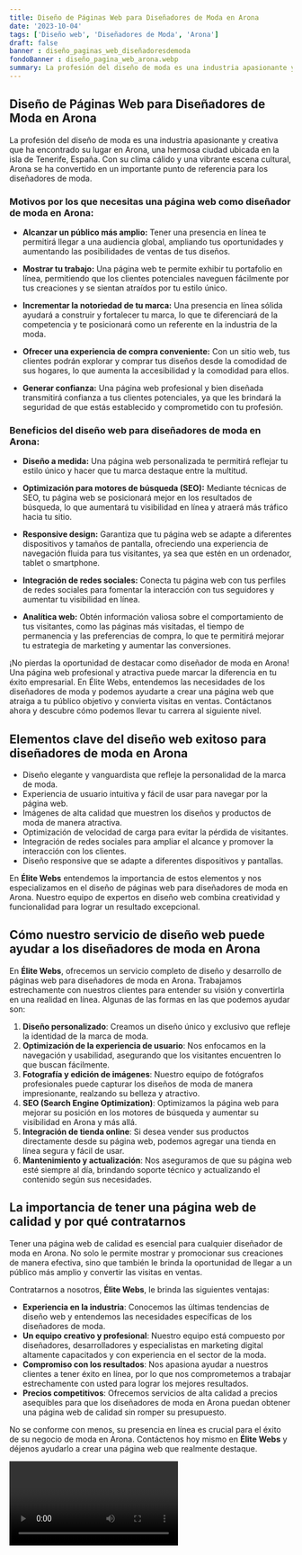 ```yaml
---
title: Diseño de Páginas Web para Diseñadores de Moda en Arona
date: '2023-10-04'
tags: ['Diseño web', 'Diseñadores de Moda', 'Arona']
draft: false
banner : diseño_paginas_web_diseñadoresdemoda
fondoBanner : diseño_pagina_web_arona.webp
summary: La profesión del diseño de moda es una industria apasionante y creativa que ha encontrado su lugar en Arona, una hermosa ciudad ubicada en la isla de Tenerife, España. Con su clima cálido y una vibrante escena cultural, Arona se ha convertido en un importante punto de referencia para los diseñadores de moda.
---
```


## **Diseño de Páginas Web para Diseñadores de Moda en Arona**

La profesión del diseño de moda es una industria apasionante y creativa que ha encontrado su lugar en Arona, una hermosa ciudad ubicada en la isla de Tenerife, España. Con su clima cálido y una vibrante escena cultural, Arona se ha convertido en un importante punto de referencia para los diseñadores de moda.

### **Motivos por los que necesitas una página web como diseñador de moda en Arona:**

- **Alcanzar un público más amplio:** Tener una presencia en línea te permitirá llegar a una audiencia global, ampliando tus oportunidades y aumentando las posibilidades de ventas de tus diseños.

- **Mostrar tu trabajo:** Una página web te permite exhibir tu portafolio en línea, permitiendo que los clientes potenciales naveguen fácilmente por tus creaciones y se sientan atraídos por tu estilo único.

- **Incrementar la notoriedad de tu marca:** Una presencia en línea sólida ayudará a construir y fortalecer tu marca, lo que te diferenciará de la competencia y te posicionará como un referente en la industria de la moda.

- **Ofrecer una experiencia de compra conveniente:** Con un sitio web, tus clientes podrán explorar y comprar tus diseños desde la comodidad de sus hogares, lo que aumenta la accesibilidad y la comodidad para ellos.

- **Generar confianza:** Una página web profesional y bien diseñada transmitirá confianza a tus clientes potenciales, ya que les brindará la seguridad de que estás establecido y comprometido con tu profesión.

### **Beneficios del diseño web para diseñadores de moda en Arona:**

- **Diseño a medida:** Una página web personalizada te permitirá reflejar tu estilo único y hacer que tu marca destaque entre la multitud.

- **Optimización para motores de búsqueda (SEO):** Mediante técnicas de SEO, tu página web se posicionará mejor en los resultados de búsqueda, lo que aumentará tu visibilidad en línea y atraerá más tráfico hacia tu sitio.

- **Responsive design:** Garantiza que tu página web se adapte a diferentes dispositivos y tamaños de pantalla, ofreciendo una experiencia de navegación fluida para tus visitantes, ya sea que estén en un ordenador, tablet o smartphone.

- **Integración de redes sociales:** Conecta tu página web con tus perfiles de redes sociales para fomentar la interacción con tus seguidores y aumentar tu visibilidad en línea.

- **Analítica web:** Obtén información valiosa sobre el comportamiento de tus visitantes, como las páginas más visitadas, el tiempo de permanencia y las preferencias de compra, lo que te permitirá mejorar tu estrategia de marketing y aumentar las conversiones.

¡No pierdas la oportunidad de destacar como diseñador de moda en Arona! Una página web profesional y atractiva puede marcar la diferencia en tu éxito empresarial. En Élite Webs, entendemos las necesidades de los diseñadores de moda y podemos ayudarte a crear una página web que atraiga a tu público objetivo y convierta visitas en ventas. Contáctanos ahora y descubre cómo podemos llevar tu carrera al siguiente nivel.

<GifSeo />

<Cta />

## Elementos clave del diseño web exitoso para diseñadores de moda en Arona

- Diseño elegante y vanguardista que refleje la personalidad de la marca de moda.
- Experiencia de usuario intuitiva y fácil de usar para navegar por la página web.
- Imágenes de alta calidad que muestren los diseños y productos de moda de manera atractiva.
- Optimización de velocidad de carga para evitar la pérdida de visitantes.
- Integración de redes sociales para ampliar el alcance y promover la interacción con los clientes.
- Diseño responsive que se adapte a diferentes dispositivos y pantallas.

En **Élite Webs** entendemos la importancia de estos elementos y nos especializamos en el diseño de páginas web para diseñadores de moda en Arona. Nuestro equipo de expertos en diseño web combina creatividad y funcionalidad para lograr un resultado excepcional.

## Cómo nuestro servicio de diseño web puede ayudar a los diseñadores de moda en Arona

En **Élite Webs**, ofrecemos un servicio completo de diseño y desarrollo de páginas web para diseñadores de moda en Arona. Trabajamos estrechamente con nuestros clientes para entender su visión y convertirla en una realidad en línea. Algunas de las formas en las que podemos ayudar son:

1. **Diseño personalizado**: Creamos un diseño único y exclusivo que refleje la identidad de la marca de moda.
2. **Optimización de la experiencia de usuario**: Nos enfocamos en la navegación y usabilidad, asegurando que los visitantes encuentren lo que buscan fácilmente.
3. **Fotografía y edición de imágenes**: Nuestro equipo de fotógrafos profesionales puede capturar los diseños de moda de manera impresionante, realzando su belleza y atractivo.
4. **SEO (Search Engine Optimization)**: Optimizamos la página web para mejorar su posición en los motores de búsqueda y aumentar su visibilidad en Arona y más allá.
5. **Integración de tienda online**: Si desea vender sus productos directamente desde su página web, podemos agregar una tienda en línea segura y fácil de usar.
6. **Mantenimiento y actualización**: Nos aseguramos de que su página web esté siempre al día, brindando soporte técnico y actualizando el contenido según sus necesidades.

## La importancia de tener una página web de calidad y por qué contratarnos

Tener una página web de calidad es esencial para cualquier diseñador de moda en Arona. No solo le permite mostrar y promocionar sus creaciones de manera efectiva, sino que también le brinda la oportunidad de llegar a un público más amplio y convertir las visitas en ventas.

Contratarnos a nosotros, **Élite Webs**, le brinda las siguientes ventajas:

- **Experiencia en la industria**: Conocemos las últimas tendencias de diseño web y entendemos las necesidades específicas de los diseñadores de moda.
- **Un equipo creativo y profesional**: Nuestro equipo está compuesto por diseñadores, desarrolladores y especialistas en marketing digital altamente capacitados y con experiencia en el sector de la moda.
- **Compromiso con los resultados**: Nos apasiona ayudar a nuestros clientes a tener éxito en línea, por lo que nos comprometemos a trabajar estrechamente con usted para lograr los mejores resultados.
- **Precios competitivos**: Ofrecemos servicios de alta calidad a precios asequibles para que los diseñadores de moda en Arona puedan obtener una página web de calidad sin romper su presupuesto.

No se conforme con menos, su presencia en línea es crucial para el éxito de su negocio de moda en Arona. Contáctenos hoy mismo en **Élite Webs** y déjenos ayudarlo a crear una página web que realmente destaque.

<Video />

<CtaBot job='Diseñadores de Moda' city='Arona'/>

<Gmaps query='Arona+españa+maps' />